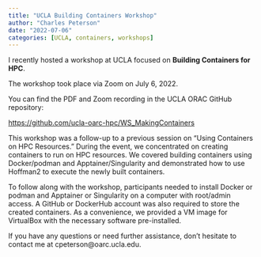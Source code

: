 ```yaml
---
title: "UCLA Building Containers Workshop"
author: "Charles Peterson"
date: "2022-07-06"
categories: [UCLA, containers, workshops]
---
```


I recently hosted a workshop at UCLA focused on **Building Containers for HPC**.

The workshop took place via Zoom on July 6, 2022.

You can find the PDF and Zoom recording in the UCLA ORAC GitHub repository:

[https://github.com/ucla-oarc-hpc/WS_MakingContainers](https://github.com/ucla-oarc-hpc/WS_MakingContainers)

This workshop was a follow-up to a previous session on “Using Containers on HPC Resources.” During the event, we concentrated on creating containers to run on HPC resources. We covered building containers using Docker/podman and Apptainer/Singularity and demonstrated how to use Hoffman2 to execute the newly built containers.

To follow along with the workshop, participants needed to install Docker or podman and Apptainer or Singularity on a computer with root/admin access. A GitHub or DockerHub account was also required to store the created containers. As a convenience, we provided a VM image for VirtualBox with the necessary software pre-installed.

If you have any questions or need further assistance, don't hesitate to contact me at cpeterson@oarc.ucla.edu.
